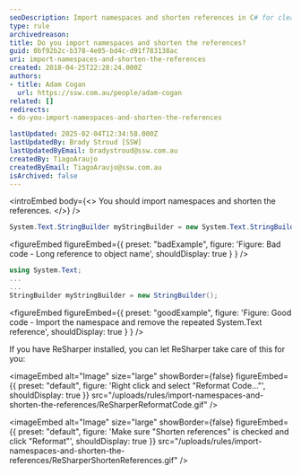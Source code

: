 ```yaml
---
seoDescription: Import namespaces and shorten references in C# for cleaner, more readable code.
type: rule
archivedreason:
title: Do you import namespaces and shorten the references?
guid: 0bf92b2c-b378-4e05-bd4c-d91f783138ac
uri: import-namespaces-and-shorten-the-references
created: 2018-04-25T22:28:24.000Z
authors:
- title: Adam Cogan
  url: https://ssw.com.au/people/adam-cogan
related: []
redirects:
- do-you-import-namespaces-and-shorten-the-references

lastUpdated: 2025-02-04T12:34:58.000Z
lastUpdatedBy: Brady Stroud [SSW]
lastUpdatedByEmail: bradystroud@ssw.com.au
createdBy: TiagoAraujo
createdByEmail: TiagoAraujo@ssw.com.au
isArchived: false
---
```


<introEmbed
  body={<>
You should import namespaces and shorten the references.
  </>}
/>
``` cs
System.Text.StringBuilder myStringBuilder = new System.Text.StringBuilder();
```

<figureEmbed figureEmbed={{
  preset: "badExample",
  figure: 'Figure: Bad code - Long reference to object name',
  shouldDisplay: true
} } />


``` cs
using System.Text;
...
...
StringBuilder myStringBuilder = new StringBuilder();
```

<figureEmbed figureEmbed={{
  preset: "goodExample",
  figure: 'Figure: Good code - Import the namespace and remove the repeated System.Text reference',
  shouldDisplay: true
} } />


If you have ReSharper installed, you can let ReSharper take care of this for you:


<imageEmbed
  alt="Image"
  size="large"
  showBorder={false}
  figureEmbed={{
    preset: "default",
    figure: 'Right click and select "Reformat Code..."',
    shouldDisplay: true
  }}
  src="/uploads/rules/import-namespaces-and-shorten-the-references/ReSharperReformatCode.gif"
/>


<imageEmbed
  alt="Image"
  size="large"
  showBorder={false}
  figureEmbed={{
    preset: "default",
    figure: 'Make sure "Shorten references" is checked and click "Reformat"',
    shouldDisplay: true
  }}
  src="/uploads/rules/import-namespaces-and-shorten-the-references/ReSharperShortenReferences.gif"
/>
